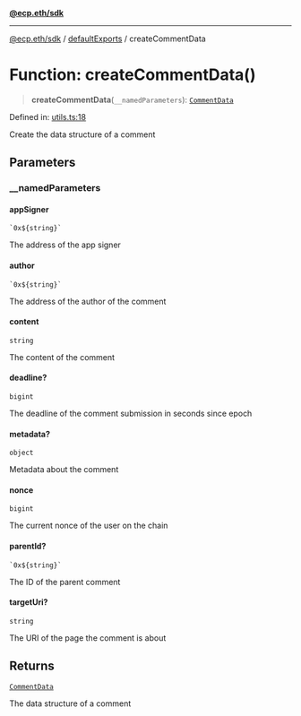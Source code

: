 [**@ecp.eth/sdk**](/sdk-reference/index.mdx)

***

[@ecp.eth/sdk](/sdk-reference/index.mdx) / [defaultExports](/sdk-reference/defaultExports/index.mdx) / createCommentData

# Function: createCommentData()

> **createCommentData**(`__namedParameters`): [`CommentData`](/sdk-reference/types/type-aliases/CommentData.mdx)

Defined in: [utils.ts:18](https://github.com/ecp-eth/comments-monorepo/blob/main/packages/sdk/src/utils.ts#L18)

Create the data structure of a comment

## Parameters

### \_\_namedParameters

#### appSigner

`` `0x${string}` ``

The address of the app signer

#### author

`` `0x${string}` ``

The address of the author of the comment

#### content

`string`

The content of the comment

#### deadline?

`bigint`

The deadline of the comment submission in seconds since epoch

#### metadata?

`object`

Metadata about the comment

#### nonce

`bigint`

The current nonce of the user on the chain

#### parentId?

`` `0x${string}` ``

The ID of the parent comment

#### targetUri?

`string`

The URI of the page the comment is about

## Returns

[`CommentData`](/sdk-reference/types/type-aliases/CommentData.mdx)

The data structure of a comment

